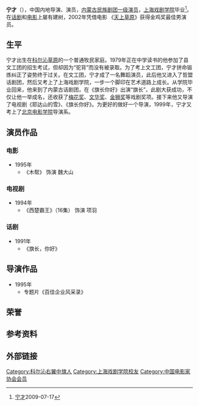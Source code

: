 {{blpsources|time=2021-06-01}}
{{藝人
|姓名 = 宁才
|類型 = 男演员
|圖片 =
|圖片尺寸 = 
|圖片簡介 = 
|本名 = 
|外文名 = 
|外文 =  
|羅馬拼音 = 
|英文名 =
|暱稱 = 
|其他藝名 = 
|國籍 = {{PRC}}
|民族 = [[蒙古族|蒙古族]]
|籍貫 = 
|出生日期 =  {{Birth year and age|1963|}}
|出生地點 = {{CHN}}[[内蒙古自治区|内蒙古]][[科尔沁右翼中旗|科尔沁右翼中旗]]
|逝世日期 = 
|逝世地點 = 
|職業 = [[演员|演员]]（影视、话剧）、[[导演|导演]]
|語言 = [[普通话|普通话]]、[[蒙语|蒙语]]
|教育程度 = [[上海戏剧学院|上海戏剧学院]]
|宗教信仰 =
|配偶 = 
|兒女 = 
|父母 = 
|音樂類型 = 
|演奏樂器 = 
|出道地點 =
|出道作 = 
|出道日期 =
|代表作 = 
|活躍年代 = 
|唱片公司 = 
|經紀公司 =
|網站 =
|相關團體 = 
|獎項 = 
|IMDb = 
}}
'''宁才'''（{{bd|1963年|11月|||catIdx=Ning宁才}}），中国内地导演、演员，[[内蒙古民族剧团|内蒙古民族剧团]][[一级演员|一级演员]]，[[上海戏剧学院|上海戏剧学院]]毕业<ref>[http://www.chnxw.com/qianyan/daoyan/200907/34396.html 宁才]{{dead link|date=2017年12月 |bot=InternetArchiveBot |fix-attempted=yes }}2009-07-17</ref>。在[[话剧|话剧]]和[[电影|电影]]上屡有建树，2002年凭借电影 《[[天上草原|天上草原]]》获得金鸡奖最佳男演员。

== 生平 ==
宁才出生在[[科尔沁草原|科尔沁草原]]的一个普通牧民家庭。1979年正在中学读书的他参加了县文工团的招生考试，但却因为“驼背”而没有被录取。为了考上文工团，宁才拼命锻炼纠正了姿势终于过关。在文工团，宁才成了一名舞蹈演员，此后他又进入了哲盟话剧团，然后又考上了上海戏剧学院，一步一个脚印在艺术道路上成长。从学院毕业回来，他来到了内蒙古话剧团，在《旗长你好》出演“旗长”，此剧大获成功，不仅让他一举成名，还收获了[[梅花奖|梅花奖]]、[[文华奖|文华奖]]、[[金狮奖|金狮奖]]等戏剧奖项。接下来他又导演了电视剧《耶达山的雪》、《旗长你好》。为更好的做好一个导演，1999年，宁才又考上了[[北京电影学院|北京电影学院]]导演系。

== 演员作品 ==
=== 电影 ===
* 1995年
** 《木帮》 饰演 魏大山

=== 电视剧 ===
* 1994年
** 《西楚霸王》（16集） 饰演 项羽

=== 话剧 ===
* 1991年
** 《旗长，你好》

== 导演作品 ==
* 1995年
** 专题片《百佳企业风采录》

== 荣誉 ==

== 参考资料 ==
{{reflist}}

== 外部链接 ==
{{中国电影金鸡奖最佳男主角}}
{{中國戲劇梅花獎}}
{{中国电影家协会第九届理事会}}
{{中国电影家协会第十届理事会}}

{{Authority control}}
{{DEFAULTSORT:Ning cai}}
[[Category:科尔沁右翼中旗人|Category:科尔沁右翼中旗人]]
[[Category:上海戏剧学院校友|Category:上海戏剧学院校友]]
[[Category:中国电影家协会会员|Category:中国电影家协会会员]]